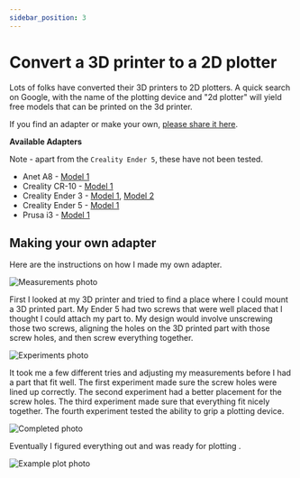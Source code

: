 ```yaml
---
sidebar_position: 3
---
```


# Convert a 3D printer to a 2D plotter

Lots of folks have converted their 3D printers to 2D plotters. A quick search on Google, with the name of the plotting device and "2d plotter" will yield free models that can be printed on the 3d printer. 

If you find an adapter or make your own, [please share it here](https://github.com/TravisBumgarner/gcode2dplotterart/discussions/6).

**Available Adapters**

Note - apart from the `Creality Ender 5`, these have not been tested.

- Anet A8 - [Model 1](https://www.thingiverse.com/thing:2167147)
- Creality CR-10 - [Model 1](https://www.thingiverse.com/thing:3282275)
- Creality Ender 3 - [Model 1](https://www.thingiverse.com/thing:3365530), [Model 2](https://www.thingiverse.com/thing:4793022)
- Creality Ender 5 - [Model 1](https://www.thingiverse.com/thing:4332311)
- Prusa i3 - [Model 1](https://www.thingiverse.com/thing:1586600)

## Making your own adapter

Here are the instructions on how I made my own adapter. 

![Measurements photo](/img/convert-3d-to-2d/measure.jpg)

First I looked at my 3D printer and tried to find a place where I could mount a 3D printed part. My Ender 5 had two screws that were well placed that I thought I could attach my part to. My design would involve unscrewing those two screws, aligning the holes on the 3D printed part with those screw holes, and then screw everything together.

![Experiments photo](/img/convert-3d-to-2d/experiment.jpg)

It took me a few different tries and adjusting my measurements before I had a part that fit well. The first experiment made sure the screw holes were lined up correctly. The second experiment had a better placement for the screw holes. The third experiment made sure that everything fit nicely together. The fourth experiment tested the ability to grip a plotting device. 

![Completed photo](/img/convert-3d-to-2d/done.jpg)

Eventually I figured everything out and was ready for plotting .

![Example plot photo](/img/convert-3d-to-2d/success.jpg)





